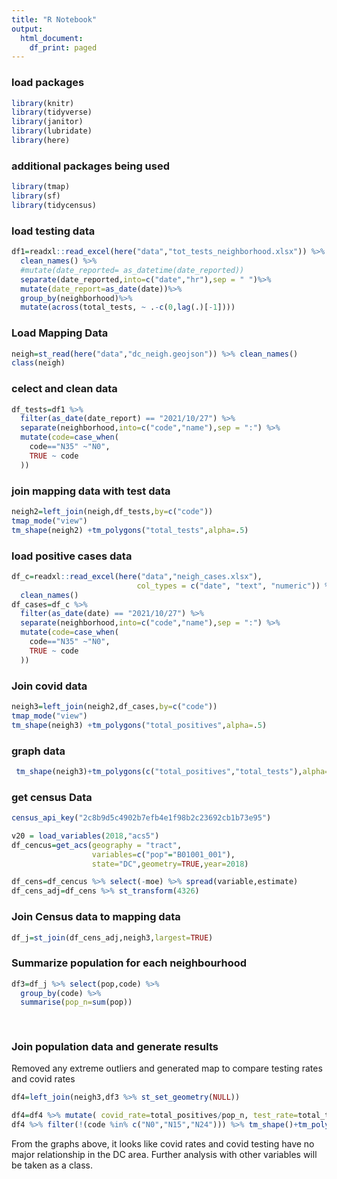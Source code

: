 ```yaml
---
title: "R Notebook"
output:
  html_document:
    df_print: paged
---
```

### load packages

```r
library(knitr)
library(tidyverse)
library(janitor)
library(lubridate)
library(here)
```


### additional packages being used
```r
library(tmap)
library(sf)
library(tidycensus)
```

### load testing data

```r
df1=readxl::read_excel(here("data","tot_tests_neighborhood.xlsx")) %>% 
  clean_names() %>%
  #mutate(date_reported= as_datetime(date_reported))
  separate(date_reported,into=c("date","hr"),sep = " ")%>%
  mutate(date_report=as_date(date))%>%
  group_by(neighborhood)%>%
  mutate(across(total_tests, ~ .-c(0,lag(.)[-1])))
```


### Load Mapping Data

```r
neigh=st_read(here("data","dc_neigh.geojson")) %>% clean_names()
class(neigh)
```

### celect and clean data

```r
df_tests=df1 %>%
  filter(as_date(date_report) == "2021/10/27") %>% 
  separate(neighborhood,into=c("code","name"),sep = ":") %>% 
  mutate(code=case_when(
    code=="N35" ~"N0",
    TRUE ~ code
  ))
```

### join mapping data with test data

```r
neigh2=left_join(neigh,df_tests,by=c("code")) 
tmap_mode("view")
tm_shape(neigh2) +tm_polygons("total_tests",alpha=.5)
```

### load positive cases data
```r
df_c=readxl::read_excel(here("data","neigh_cases.xlsx"),
                            col_types = c("date", "text", "numeric")) %>% 
  clean_names() 
df_cases=df_c %>%
  filter(as_date(date) == "2021/10/27") %>% 
  separate(neighborhood,into=c("code","name"),sep = ":") %>%
  mutate(code=case_when(
    code=="N35" ~"N0",
    TRUE ~ code
  ))
```

### Join covid data

```r
neigh3=left_join(neigh2,df_cases,by=c("code")) 
tmap_mode("view")
tm_shape(neigh3) +tm_polygons("total_positives",alpha=.5)
```

### graph data

```r
 tm_shape(neigh3)+tm_polygons(c("total_positives","total_tests"),alpha=.5)
```

### get census Data
```r
census_api_key("2c8b9d5c4902b7efb4e1f98b2c23692cb1b73e95")

v20 = load_variables(2018,"acs5")
df_cencus=get_acs(geography = "tract",
                  variables=c("pop"="B01001_001"),
                  state="DC",geometry=TRUE,year=2018) 

df_cens=df_cencus %>% select(-moe) %>% spread(variable,estimate) 
df_cens_adj=df_cens %>% st_transform(4326)
```

### Join Census data to mapping data
```r
df_j=st_join(df_cens_adj,neigh3,largest=TRUE)
```

### Summarize population for each neighbourhood
```r
df3=df_j %>% select(pop,code) %>%
  group_by(code) %>%
  summarise(pop_n=sum(pop))
            
            
```

### Join population data and generate results

Removed any extreme outliers and generated map to compare testing rates and covid rates
```r
df4=left_join(neigh3,df3 %>% st_set_geometry(NULL))

df4=df4 %>% mutate( covid_rate=total_positives/pop_n, test_rate=total_tests/pop_n)
df4 %>% filter(!(code %in% c("N0","N15","N24"))) %>% tm_shape()+tm_polygons(c("covid_rate","test_rate"))
```


From the graphs above, it looks like covid rates and covid testing have no major relationship in the DC area. Further analysis with other variables will be taken as a class. 


